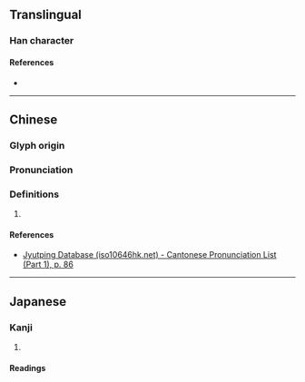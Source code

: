 {{character info}}
==Translingual==

===Han character===
{{Han char|rn=32|rad=土|as=06|sn=9|four=49111|canj=GFMU|ids=⿰土光}}

====References====
* {{Han ref|kx=0228.050|dkj=05045|dj=0464.040|hdz=10439.020|uh=5799|ud=22425|bh=CE5B|bd=52827}}

----

==Chinese==
{{zh-forms}}

===Glyph origin===
{{Han etym}}

===Pronunciation===
{{zh-pron
|m=guāng
|c=gwong1,gong1
|mc=y
|oc=y
|cat=
}}

===Definitions===
{{zh-hanzi}}

# {{rfdef|zh}}

====References====
* [http://www.iso10646hk.net/jp/document/download.jsp Jyutping Database (iso10646hk.net) - Cantonese Pronunciation List (Part 1), p. 86]

----

==Japanese==

===Kanji===
{{ja-kanji|grade=|rs=土06}}

# {{rfdef|ja|sort=土06}}

====Readings====
{{ja-readings|on=[[くう]] (kū)|kun=[[ちまた]] (chimata)}}